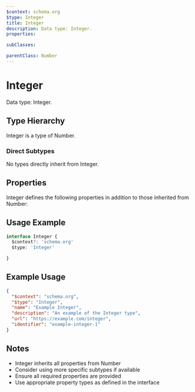 ```yaml
---
$context: schema.org
$type: Integer
title: Integer
description: Data type: Integer.
properties:

subClasses:

parentClass: Number
---
```


# Integer

Data type: Integer.

## Type Hierarchy

Integer is a type of Number.

### Direct Subtypes

No types directly inherit from Integer.

## Properties

Integer defines the following properties in addition to those inherited from Number:



## Usage Example

```typescript
interface Integer {
  $context?: 'schema.org'
  $type: 'Integer'

}
```

## Example Usage

```json
{
  "$context": "schema.org",
  "$type": "Integer",
  "name": "Example Integer",
  "description": "An example of the Integer type",
  "url": "https://example.com/integer",
  "identifier": "example-integer-1"
}
```

## Notes

- Integer inherits all properties from Number
- Consider using more specific subtypes if available
- Ensure all required properties are provided
- Use appropriate property types as defined in the interface

